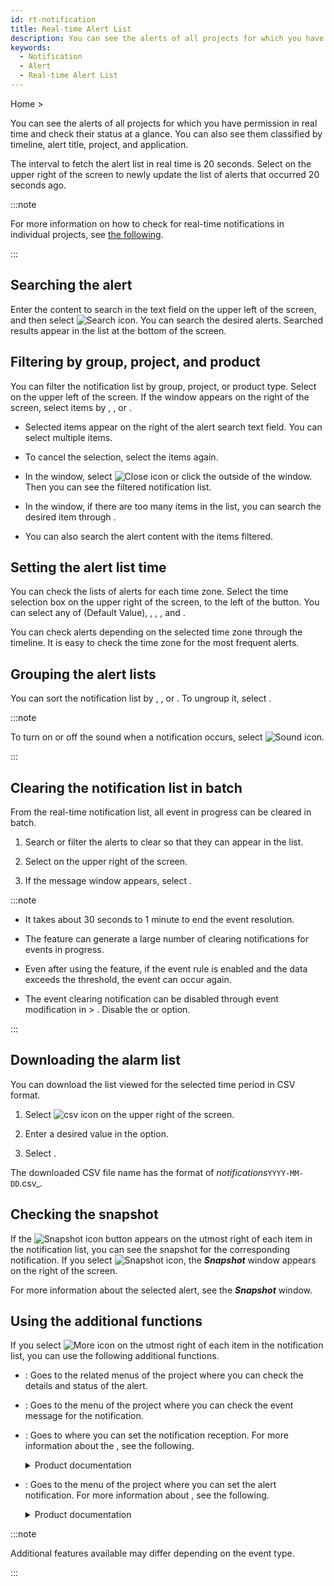 ```yaml
---
id: rt-notification
title: Real-time Alert List
description: You can see the alerts of all projects for which you have permission in real time and check their status at a glance.
keywords:
  - Notification
  - Alert
  - Real-time Alert List
---
```


Home &gt; <Cmdname sid="side_integratedRealtimeAlert" className="uitext" />

You can see the alerts of all projects for which you have permission in real time and check their status at a glance. You can also see them classified by timeline, alert title, project, and application.

<ImgLang img='rt-notification.png' desc='Real-time Alert List' />

The interval to fetch the alert list in real time is 20 seconds. Select <Cmdname sid="refresh" className="uitext" /> on the upper right of the screen to newly update the list of alerts that occurred 20 seconds ago.

:::note

For more information on how to check for real-time notifications in individual projects, see [the following](../java/real-time-notification).

:::

## Searching the alert

Enter the content to search in the text field on the upper left of the screen, and then select ![Search icon](/img/ico-search.svg). You can search the desired alerts. Searched results appear in the list at the bottom of the screen.

## Filtering by group, project, and product

You can filter the notification list by group, project, or product type. Select <Cmdname sid="project" className="uitext" /> on the upper left of the screen. If the <Cmdname sid="project" className="uitext" /> window appears on the right of the screen, select items by <Cmdname sid="group" className="uitext" />, <Cmdname sid="project" className="uitext" />, or <Cmdname sid="productType" className="uitext" />.

<ImgLang img='rt-notification-filter.png' desc='Alert Filtering' />

- Selected items appear on the right of the alert search text field. You can select multiple items.

- To cancel the selection, select the items again.

- In the <Cmdname sid="project" className="uitext" /> window, select ![Close icon](/img/ico-close.svg) or click the outside of the <Cmdname sid="project" className="uitext" /> window. Then you can see the filtered notification list.

- In the <Cmdname sid="project" className="uitext" /> window, if there are too many items in the list, you can search the desired item through <Cmdname sid="search" className="uitext" />.

- You can also search the alert content with the items filtered.

## Setting the alert list time

You can check the lists of alerts for each time zone. Select the time selection box on the upper right of the screen, to the left of the <Cmdname sid="refresh" className="uitext" /> button. You can select any of <Cmdname sid="select_1_hour" className="uitext" /> (Default Value), <Cmdname sid="select_3_hour" className="uitext" />, <Cmdname sid="select_6_hour" className="uitext" />, <Cmdname sid="select_12_hour" className="uitext" />, and <Cmdname sid="select_1_day" className="uitext" />.

You can check alerts depending on the selected time zone through the timeline. It is easy to check the time zone for the most frequent alerts.

## Grouping the alert lists

<ImgLang img='rt-notification-grouping.png' desc='Alert Grouping' />

You can sort the notification list by <Cmdname sid="title" className="uitext" />, <Cmdname sid="project" className="uitext" />, or <Cmdname sid="application" className="uitext" />. To ungroup it, select <Cmdname sid="timeline" className="uitext" />.

:::note

To turn on or off the sound when a notification occurs, select ![Sound icon](/img/ico-noti-sound.svg).

:::

## Clearing the notification list in batch

From the real-time notification list, all event in progress can be cleared in batch.

1. Search or filter the alerts to clear so that they can appear in the list. 

2. Select <Cmdname sid="add_ack_to_project" className="uitext" /> on the upper right of the screen.

3. If the message window appears, select <Cmdname sid="DSC08323" className="uitext" />.

:::note

- It takes about 30 seconds to 1 minute to end the event resolution.

- The <Cmdname sid="add_ack_to_project" className="uitext" /> feature can generate a large number of clearing notifications for events in progress.

- Even after using the <Cmdname sid="add_ack_to_project" className="uitext" /> feature, if the event rule is enabled and the data exceeds the threshold, the event can occur again.

- The event clearing notification can be disabled through event modification in <Cmdname sid="side_event" className="uitext" /> &gt; <Cmdname sid="side_eventSetting" className="uitext" />. Disable the <Cmdname sid="CNT08320" className="uitext" /> or <Cmdname sid="CNT08326" className="uitext" /> option.

:::

## Downloading the alarm list

You can download the list viewed for the selected time period in CSV format.

1. Select ![csv icon](/img/ic-csv-download-ms.svg) on the upper right of the screen.

   <ImgLang img="rt-notification-download-csv.png" desc="CSV" />

2. Enter a desired value in the <Cmdname sid="maximum_csv_lines" className="uitext" /> option.

3. Select <Cmdname sid="download" className="uitext" />.

The downloaded CSV file name has the format of _notifications_`YYYY-MM-DD`.csv_.

## Checking the snapshot

<ImgLang img='rt-notification-snapshot.png' desc='Snapshot' />

If the ![Snapshot icon](/img/ico-detail.svg) button appears on the utmost right of each item in the notification list, you can see the snapshot for the corresponding notification. If you select ![Snapshot icon](/img/ico-detail.svg), the **_Snapshot_** window appears on the right of the screen.

For more information about the selected alert, see the **_Snapshot_** window.

## Using the additional functions

If you select ![More icon](/img/ico-more.svg) on the utmost right of each item in the notification list, you can use the following additional functions.

- <Cmdname sid="detail" className="uitext" />: Goes to the related menus of the project where you can check the details and status of the alert.

- <Cmdname sid="event_history" className="uitext" />: Goes to the <Cmdname sid="side_eventHistory" className="uitext" /> menu of the project where you can check the event message for the notification.

- <Cmdname sid="receive_settings" className="uitext" />: Goes to <Cmdname sid="side_eventNoti" className="uitext" /> where you can set the notification reception. For more information about the <Cmdname sid="side_eventNoti" className="uitext" />, see the following.

  <details>
  <summary>Product documentation</summary>

  - Application Monitoring > [Notifications](../java/set-receive-event)
  - Server Monitoring > [Notifications](../server/set-receive-event)
  - Database Monitoring > [Notifications](../mysql/set-receive-event)
  - Kubernetes Monitoring > [Notifications](../kubernetes/set-receive-event)
  - Amazon ECS > [이벤트 수신 설정](../amazon-ecs/set-receive-event)
  - Amazon CloudWatch > [Notifications](../amazon-cloudwatch/set-receive-event)
  - Azure Monitor > [Notifications](../azure/set-receive-event)
  - Naver Cloud Monitoring > [Notifications](../ncloud/set-receive-event)
  - Oracle Cloud Monitor > [Notifications](../oracle-cloud/set-receive-event)

  </details>

- <Cmdname sid="sms_alert_rules" className="uitext" />: Goes to the <Cmdname sid="side_eventSetting" className="uitext" /> menu of the project where you can set the alert notification. For more information about <Cmdname sid="side_eventSetting" className="uitext" />, see the following.

  <details>
  <summary>Product documentation</summary>

  - [Application Alert](../java/apm-set-notice)
  - [Server Alert](../server/set-notice)
  - [Database Alert](../mysql/set-notice)
  - [Container Alert](../kubernetes/set-notice)
  - [Log Alert Setting](../log/set-notice)
  - Amazon ECS > [Metrics alert](../amazon-ecs/metric-warning-notice)
  - Amazon CloudWatch > [Metrics alert](../amazon-cloudwatch/metric-warning-notice)
  - Azure Monitor > [Metrics alert](../azure/metric-warning-notice)
  - Naver Cloud Monitoring > [Metrics alert](../ncloud/metric-warning-notice)
  - Oracle Cloud Monitor > [Metrics alert](../oracle-cloud/metric-warning-notice)

  </details>

:::note

Additional features available may differ depending on the event type.

:::
